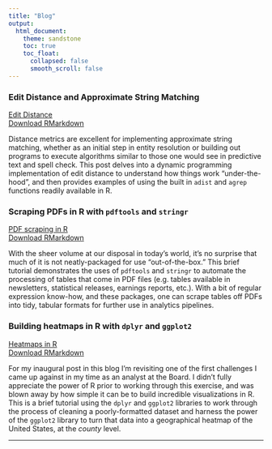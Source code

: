 ```yaml
---
title: "Blog"
output:
  html_document:
    theme: sandstone
    toc: true
    toc_float:
      collapsed: false
      smooth_scroll: false
---
```


### Edit Distance and Approximate String Matching
[Edit Distance](files/edit_distance.html)  
[Download RMarkdown](files/edit_distance.Rmd)

Distance metrics are excellent for implementing approximate string matching, whether as an initial step in entity resolution or building out programs to execute algorithms similar to those one would see in predictive text and spell check. This post delves into a dynamic programming implementation of edit distance to understand how things work "under-the-hood", and then provides examples of using the built in `adist` and `agrep` functions readily available in R.

### Scraping PDFs in R with `pdftools` and `stringr`

[PDF scraping in R](files/scraping_pdfs_in_r.html)  
[Download RMarkdown](files/scraping_pdfs_in_r.Rmd)

With the sheer volume at our disposal in today's world, it's no surprise that much of it is not neatly-packaged for use "out-of-the-box." This brief tutorial demonstrates the uses of `pdftools` and `stringr` to automate the processing of tables that come in PDF files (e.g. tables available in newsletters, statistical releases, earnings reports, etc.). With a bit of regular expression know-how, and these packages, one can scrape tables off PDFs into tidy, tabular formats for further use in analytics pipelines.

### Building heatmaps in R with `dplyr` and `ggplot2`

[Heatmaps in R](files/heatmaps_in_r.html)  
[Download RMarkdown](files/heatmaps_in_r.Rmd)

For my inaugural post in this blog I'm revisiting one of the first challenges I came up against in my time as an analyst at the Board. I didn't fully appreciate the power of R prior to working through this exercise, and was blown away by how simple it can be to build incredible visualizations in R. This is a brief tutorial using the `dplyr` and `ggplot2` libraries to work through the process of cleaning a poorly-formatted dataset and harness the power of the `ggplot2` library to turn that data into a geographical heatmap of the United States, at the *county* level.

***
